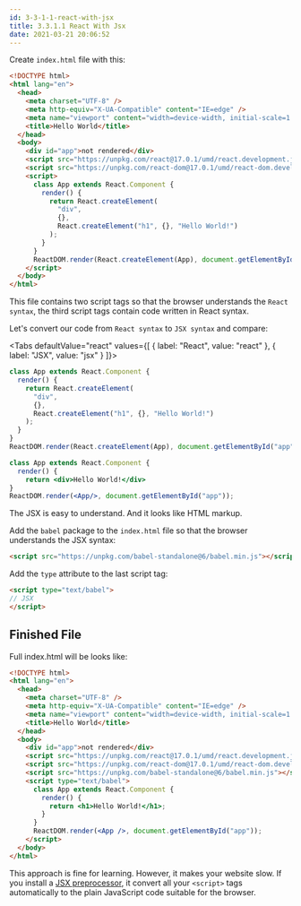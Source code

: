 ```yaml
---
id: 3-3-1-1-react-with-jsx
title: 3.3.1.1 React With Jsx
date: 2021-03-21 20:06:52
---
```



Create `index.html` file with this:

```html {11-12,13-24}
<!DOCTYPE html>
<html lang="en">
  <head>
    <meta charset="UTF-8" />
    <meta http-equiv="X-UA-Compatible" content="IE=edge" />
    <meta name="viewport" content="width=device-width, initial-scale=1.0" />
    <title>Hello World</title>
  </head>
  <body>
    <div id="app">not rendered</div>
    <script src="https://unpkg.com/react@17.0.1/umd/react.development.js"></script>
    <script src="https://unpkg.com/react-dom@17.0.1/umd/react-dom.development.js"></script>
    <script>
      class App extends React.Component {
        render() {
          return React.createElement(
            "div",
            {},
            React.createElement("h1", {}, "Hello World!")
          );
        }
      }
      ReactDOM.render(React.createElement(App), document.getElementById("app"));
    </script>
  </body>
</html>
```

This file contains two script tags so that the browser understands the `React syntax`, the third script tags contain code written in React syntax.

Let's convert our code from `React syntax` to `JSX syntax` and compare:

<Tabs defaultValue="react" values={[
  { label: "React", value: "react" },
  { label: "JSX", value: "jsx" }
]}>
<TabItem value="react">

```js
class App extends React.Component {
  render() {
    return React.createElement(
      "div",
      {},
      React.createElement("h1", {}, "Hello World!")
    );
  }
}
ReactDOM.render(React.createElement(App), document.getElementById("app"));
```

</TabItem>

<TabItem value="jsx">

```jsx
class App extends React.Component {
  render() {
    return <div>Hello World!</div>
}
ReactDOM.render(<App/>, document.getElementById("app"));
```

</TabItem>
</Tabs>

The JSX is easy to understand. And it looks like HTML markup.

Add the `babel` package to the `index.html` file so that the browser understands the JSX syntax:

```html
<script src="https://unpkg.com/babel-standalone@6/babel.min.js"></script>
```

Add the `type` attribute to the last script tag:

```html
<script type="text/babel">
// JSX
</script>
```

## Finished File

Full index.html will be looks like:

```html title="index.html"
<!DOCTYPE html>
<html lang="en">
  <head>
    <meta charset="UTF-8" />
    <meta http-equiv="X-UA-Compatible" content="IE=edge" />
    <meta name="viewport" content="width=device-width, initial-scale=1.0" />
    <title>Hello World</title>
  </head>
  <body>
    <div id="app">not rendered</div>
    <script src="https://unpkg.com/react@17.0.1/umd/react.development.js"></script>
    <script src="https://unpkg.com/react-dom@17.0.1/umd/react-dom.development.js"></script>
    <script src="https://unpkg.com/babel-standalone@6/babel.min.js"></script>
    <script type="text/babel">
      class App extends React.Component {
        render() {
          return <h1>Hello World!</h1>;
        }
      }
      ReactDOM.render(<App />, document.getElementById("app"));
    </script>
  </body>
</html>
```

This approach is fine for learning. However, it makes your website slow. If you install a <a href='https://reactjs.org/docs/add-react-to-a-website.html#add-jsx-to-a-project' class='external'>JSX preprocessor</a>, it convert all your `<script>` tags automatically to the plain JavaScript code suitable for the browser.
